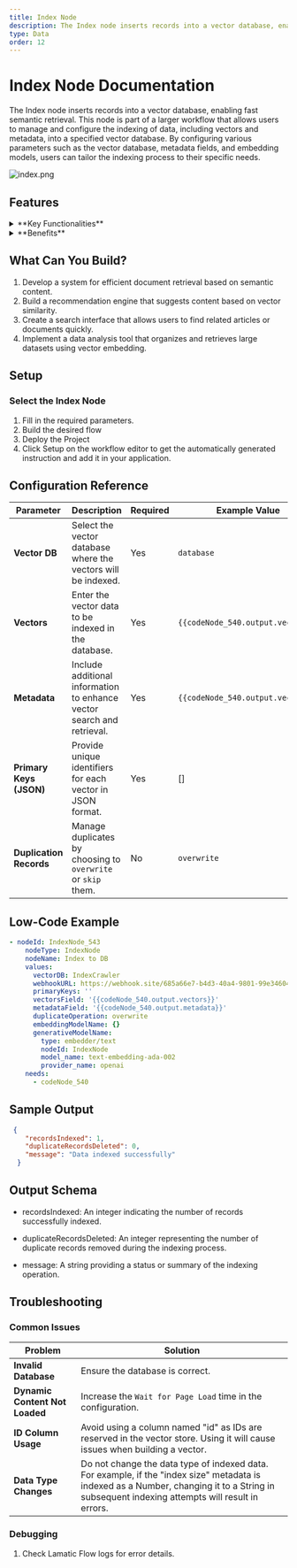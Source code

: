 ```yaml
---
title: Index Node
description: The Index node inserts records into a vector database, enabling fast semantic retrieval.
type: Data
order: 12
---
```


# Index Node Documentation

The Index node inserts records into a vector database, enabling fast semantic retrieval. This node is part of a larger workflow that allows users to manage and configure the indexing of data, including vectors and metadata, into a specified vector database. By configuring various parameters such as the vector database, metadata fields, and embedding models, users can tailor the indexing process to their specific needs.

![index.png](./img/index/index.png)

## Features

<details>
  <summary>**Key Functionalities**</summary>

1. **Custom Logic Integration:** Seamlessly incorporate JavaScript code to create tailored workflows.

2. **Data Manipulation:** Process and transform large datasets dynamically within your flows.

3. **Third-Party API Support:** Extend your workflows by connecting to external APIs and services.

4. **Dynamic Report Generation:** Automate the creation of insightful reports based on real-time data.

5. **Testing and Deployment Tools:** Easily test and deploy JavaScript logic directly in the Lamatic platform.

</details>

<details>
  <summary>**Benefits**</summary>

1. **Enhanced Flow Customization:** Tailor flows to meet specific business or operational needs.

2. **Streamlined Automation:** Minimize manual intervention with robust, automated processes.

3. **Improved Efficiency:** Optimize workflows by integrating complex operations directly into your flows.

4. **Reduced Development Overhead:** Empower developers to build and deploy custom logic without external systems.

5. **Scalable Design:** Create reusable logic components that adapt to various use cases and scale with your needs.

</details>

## What Can You Build?

1. Develop a system for efficient document retrieval based on semantic content.
1. Build a recommendation engine that suggests content based on vector similarity.
1. Create a search interface that allows users to find related articles or documents quickly.
1. Implement a data analysis tool that organizes and retrieves large datasets using vector embedding.

## Setup

### Select the Index Node

1. Fill in the required parameters.
1. Build the desired flow
1. Deploy the Project
1. Click Setup on the workflow editor to get the automatically generated instruction and add it in your application.

## Configuration Reference

| **Parameter**           | **Description**                                                        | **Required** | **Example Value**                 |
| ----------------------- | ---------------------------------------------------------------------- | ------------ | --------------------------------- |
| **Vector DB**           | Select the vector database where the vectors will be indexed.          | Yes          | `database`                        |
| **Vectors**             | Enter the vector data to be indexed in the database.                   | Yes          | `{{codeNode_540.output.vectors}}` |
| **Metadata**            | Include additional information to enhance vector search and retrieval. | Yes          | `{{codeNode_540.output.vectors}}` |
| **Primary Keys (JSON)** | Provide unique identifiers for each vector in JSON format.             | Yes          | []                                |
| **Duplication Records** | Manage duplicates by choosing to `overwrite` or `skip` them.           | No           | `overwrite`                       |

## Low-Code Example

```yaml
- nodeId: IndexNode_543
    nodeType: IndexNode
    nodeName: Index to DB
    values:
      vectorDB: IndexCrawler
      webhookURL: https://webhook.site/685a66e7-b4d3-40a4-9801-99e3460414f9
      primaryKeys: ''
      vectorsField: '{{codeNode_540.output.vectors}}'
      metadataField: '{{codeNode_540.output.metadata}}'
      duplicateOperation: overwrite
      embeddingModelName: {}
      generativeModelName:
        type: embedder/text
        nodeId: IndexNode
        model_name: text-embedding-ada-002
        provider_name: openai
    needs:
      - codeNode_540
```

## Sample Output

```json
 {
    "recordsIndexed": 1,
    "duplicateRecordsDeleted": 0,
    "message": "Data indexed successfully"
  }
```
## Output Schema

- recordsIndexed: An integer indicating the number of records successfully indexed.

- duplicateRecordsDeleted: An integer representing the number of duplicate records removed during the indexing process.

- message: A string providing a status or summary of the indexing operation.

## Troubleshooting

### Common Issues

| **Problem**                    | **Solution**                                                                                                                                                                                  |
| ------------------------------ | --------------------------------------------------------------------------------------------------------------------------------------------------------------------------------------------- |
| **Invalid Database**           | Ensure the database is correct.                                                                                                                                                               |
| **Dynamic Content Not Loaded** | Increase the `Wait for Page Load` time in the configuration.                                                                                                                                  |
| **ID Column Usage**            | Avoid using a column named "id" as IDs are reserved in the vector store. Using it will cause issues when building a vector.                                                                   |
| **Data Type Changes**          | Do not change the data type of indexed data. For example, if the "index size" metadata is indexed as a Number, changing it to a String in subsequent indexing attempts will result in errors. |

### Debugging

1. Check Lamatic Flow logs for error details.
